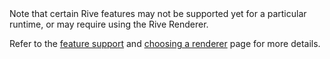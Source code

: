 <Warning>
Note that certain Rive features may not be supported yet for a particular runtime, or may require using the Rive Renderer.

Refer to the [feature support](/runtimes/features-support/) and [choosing a renderer](/runtimes/choose-a-renderer/) page for more details.
</Warning>